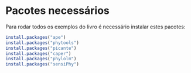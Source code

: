 # Pacotes necessários {#pacotes}

Para rodar todos os exemplos do livro é necessário instalar estes pacotes:

```r
install.packages("ape")
install.packages("phytools")
install.packages("picante")
install.packages("caper")
install.packages("phylolm")
install.packages("sensiPhy")
```

